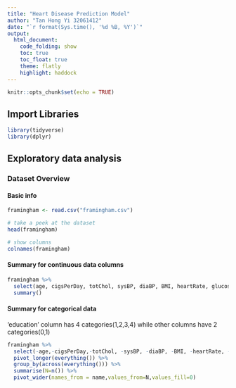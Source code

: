 ```yaml
---
title: "Heart Disease Prediction Model"
author: "Tan Hong Yi 32061412"
date: "`r format(Sys.time(), '%d %B, %Y')`"
output: 
  html_document:
    code_folding: show
    toc: true
    toc_float: true
    theme: flatly
    highlight: haddock
---
```


```r
knitr::opts_chunk$set(echo = TRUE)
```

## Import Libraries

```r
library(tidyverse)
library(dplyr)
```

## Exploratory data analysis

### Dataset Overview

#### Basic info

```r
framingham <- read.csv("framingham.csv")
```

```r
# take a peek at the dataset
head(framingham)
```

```r
# show columns
colnames(framingham)
```

#### Summary for continuous data columns

```r
framingham %>% 
  select(age, cigsPerDay, totChol, sysBP, diaBP, BMI, heartRate, glucose) %>%
  summary()
```

#### Summary for categorical data

'education' column has 4 categories(1,2,3,4) while other columns have 2 categories(0,1)

```r
framingham %>% 
  select(-age,-cigsPerDay,-totChol, -sysBP, -diaBP, -BMI, -heartRate, -glucose) %>%
  pivot_longer(everything()) %>%
  group_by(across(everything())) %>%
  summarise(N=n()) %>%
  pivot_wider(names_from = name,values_from=N,values_fill=0)
```
